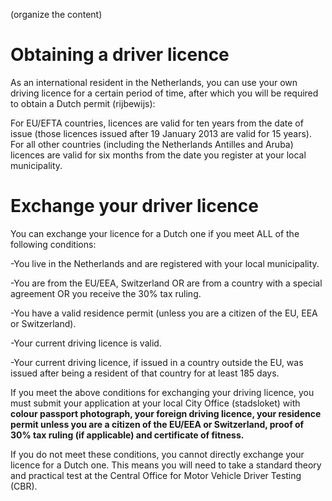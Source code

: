 (organize the content) 
# Obtaining a driver licence
As an international resident in the Netherlands, you can use your own driving licence for a certain period of time, after which you will be required to obtain a Dutch permit (rijbewijs):

For EU/EFTA countries, licences are valid for ten years from the date of issue (those licences issued after 19 January 2013 are valid for 15 years). For all other countries (including the Netherlands Antilles and Aruba) licences are valid for six months from the date you register at your local municipality.
# Exchange your driver licence 
You can exchange your licence for a Dutch one if you meet ALL of the following conditions:

-You live in the Netherlands and are registered with your local municipality.

-You are from the EU/EEA, Switzerland OR are from a country with a special agreement OR you receive the 30% tax ruling.

-You have a valid residence permit (unless you are a citizen of the EU, EEA or Switzerland).

-Your current driving licence is valid.

-Your current driving licence, if issued in a country outside the EU, was issued after being a resident of that country for at least 185 days.

If you meet the above conditions for exchanging your driving licence, you must submit your application at your local City Office (stadsloket) with **colour passport photograph, your foreign driving licence, your residence permit unless you are a citizen of the EU/EEA or Switzerland, proof of 30% tax ruling (if applicable) and certificate of fitness.** 

<Callout>
  If you do not meet these conditions, you cannot directly exchange your licence for a Dutch one. This means you will need to take a standard theory and practical test at the Central Office for Motor Vehicle Driver Testing (CBR).
</Callout> 
